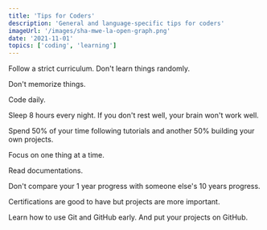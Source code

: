 ```yaml
---
title: 'Tips for Coders'
description: 'General and language-specific tips for coders'
imageUrl: '/images/sha-mwe-la-open-graph.png'
date: '2021-11-01'
topics: ['coding', 'learning']
---
```


Follow a strict curriculum. Don't learn things randomly.

Don't memorize things.

Code daily.

Sleep 8 hours every night. If you don't rest well, your brain won't work well.

Spend 50% of your time following tutorials and another 50% building your own projects.

Focus on one thing at a time.

Read documentations.

Don't compare your 1 year progress with someone else's 10 years progress.

Certifications are good to have but projects are more important.

Learn how to use Git and GitHub early. And put your projects on GitHub.
